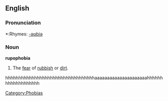 ==English==

===Pronunciation===
*:Rhymes: [[Rhymes:English:-əʊbiə|-əʊbiə]]

===Noun===
'''rupophobia'''
# The [[fear]] of [[rubbish]] or [[dirt]].

[[Category:Phobias]]
hhhhhhhhhhhhhhhhhhhhhhhhhhhhhhhhhhaaaaaaaaaaaaaaaaaaaaahhhhhhhhhhhhhhhhhhh